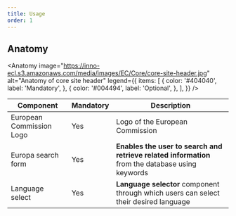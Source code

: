 ```yaml
---
title: Usage
order: 1
---
```



## Anatomy

<Anatomy
  image="https://inno-ecl.s3.amazonaws.com/media/images/EC/Core/core-site-header.jpg"
  alt="Anatomy of core site header"
  legend={{
    items: [
      {
        color: '#404040',
        label: 'Mandatory',
      },
      {
        color: '#004494',
        label: 'Optional',
      },
    ],
  }}
/>

| Component                | Mandatory | Description                                                                                      |
| ------------------------ | --------- | ------------------------------------------------------------------------------------------------ |
| European Commission Logo | Yes       | Logo of the European Commission                                                                  |
| Europa search form       | Yes       | **Enables the user to search and retrieve related information** from the database using keywords |
| Language select          | Yes       | **Language selector** component through which users can select their desired language            |
